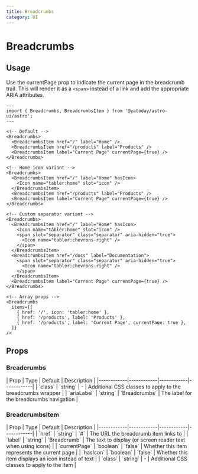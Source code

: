 ```yaml
---
title: Breadcrumbs
category: UI
---
```


# Breadcrumbs


<div className="space-y-12">
  <Demo title="Default">
    <Breadcrumbs>
      <BreadcrumbsItem href="/" label="Home" />
      <BreadcrumbsItem href="/products" label="Products" />
      <BreadcrumbsItem label="Current Page" currentPage={true} />
    </Breadcrumbs>
  </Demo>

<Demo title="With icon variant">
  <Breadcrumbs>
    <BreadcrumbsItem href="/" label="Home" hasIcon>
      <Icon name="tabler:home" slot="icon" />
    </BreadcrumbsItem>
    <BreadcrumbsItem href="/products" label="Products" />
    <BreadcrumbsItem label="Current Page" currentPage={true} />
  </Breadcrumbs>
</Demo>

  <Demo title="Custom separator variant">
    <Breadcrumbs>
      <BreadcrumbsItem href="/" label="Home" hasIcon>
        <Icon name="tabler:home" slot="icon" />
        <span slot="separator" class="separator" aria-hidden="true">
          <Icon name="tabler:chevrons-right" />
        </span>
      </BreadcrumbsItem>
      <BreadcrumbsItem href="/docs" label="Documentation">
        <span slot="separator" class="separator" aria-hidden="true">
          <Icon name="tabler:chevrons-right" />
        </span>
      </BreadcrumbsItem>
      <BreadcrumbsItem label="Current Page" currentPage={true} />
    </Breadcrumbs>
  </Demo>
</div>

## Usage

Use the currentPage prop to indicate the current page in the breadcrumb trail. This will render it as a `<span>` instead of a link and add the appropriate ARIA attributes.

```astro
---
import { Breadcrumbs, BreadcrumbsItem } from '@yatoday/astro-ui/astro';
---

<!-- Default -->
<Breadcrumbs>
  <BreadcrumbsItem href="/" label="Home" />
  <BreadcrumbsItem href="/products" label="Products" />
  <BreadcrumbsItem label="Current Page" currentPage={true} />
</Breadcrumbs>

<!-- Home icon variant -->
<Breadcrumbs>
  <BreadcrumbsItem href="/" label="Home" hasIcon>
    <Icon name="tabler:home" slot="icon" />
  </BreadcrumbsItem>
  <BreadcrumbsItem href="/products" label="Products" />
  <BreadcrumbsItem label="Current Page" currentPage={true} />
</Breadcrumbs>

<!-- Custom separator variant -->
<Breadcrumbs>
  <BreadcrumbsItem href="/" label="Home" hasIcon>
    <Icon name="tabler:home" slot="icon" />
    <span slot="separator" class="separator" aria-hidden="true">
      <Icon name="tabler:chevrons-right" />
    </span>
  </BreadcrumbsItem>
  <BreadcrumbsItem href="/docs" label="Documentation">
    <span slot="separator" class="separator" aria-hidden="true">
      <Icon name="tabler:chevrons-right" />
    </span>
  </BreadcrumbsItem>
  <BreadcrumbsItem label="Current Page" currentPage={true} />
</Breadcrumbs>

<!-- Array props -->
<Breadcrumbs
  items={[
    { href: '/', icon: 'tabler:home' },
    { href: '/products', label: 'Products' },
    { href: '/products', label: 'Current Page', currentPage: true },
  ]}
/>
```

## Props

### Breadcrumbs

<div className="overflow-x-auto">
  <div className="min-w-xl">
    | Prop | Type | Default | Description | 
    |------------|------------|------------|------------| 
    | `class` | `string` | - | Additional CSS classes to apply to the breadcrumbs wrapper | 
    | `ariaLabel` | `string` | `Breadcrumbs` | The label for the breadcrumbs navigation |
  </div>
</div>

### BreadcrumbsItem

<div className="overflow-x-auto">
  <div className="min-w-xl">
    | Prop | Type | Default | Description | 
    |------------|------------|------------|------------| 
    | `href` | `string` | `#` | The URL the breadcrumb item links to | 
    | `label` | `string` | `Breadcrumb` | The text to display (or screen reader text when using icons) | 
    | `currentPage` | `boolean` | `false` | Whether this item represents the current page | 
    | `hasIcon` | `boolean` | `false` | Whether this item displays an icon instead of text |
    | `class` | `string` | - | Additional CSS classes to apply to the item |
  </div>
</div>
